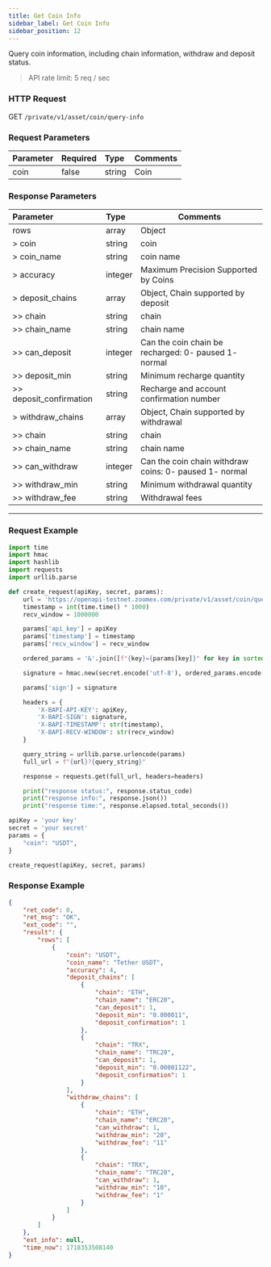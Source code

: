 ```yaml
---
title: Get Coin Info
sidebar_label: Get Coin Info
sidebar_position: 12
---
```


Query coin information, including chain information, withdraw and deposit status.

> API rate limit: 5 req / sec

### HTTP Request
GET `/private/v1/asset/coin/query-info`

### Request Parameters
| Parameter | Required | Type | Comments|
|:----- |:-------|:-----|------ |
|coin |false |string |Coin |

### Response Parameters
| Parameter | Type | Comments|
|:----- |:-----|----- |
|rows |array|Object |
|> coin |string |coin |
|> coin_name |string |coin name |
|> accuracy |integer |Maximum Precision Supported by Coins|
|> deposit_chains |array |Object, Chain supported by deposit|
|>> chain |string |chain |
|>> chain_name |string |chain name |
|>> can_deposit |integer |Can the coin chain be recharged: 0- paused 1- normal |
|>> deposit_min |string |Minimum recharge quantity |
|>> deposit_confirmation |string |Recharge and account confirmation number |
|> withdraw_chains |array |Object, Chain supported by withdrawal |
|>> chain |string |chain |
|>> chain_name |string |chain name |
|>> can_withdraw |integer |Can the coin chain withdraw coins: 0- paused 1- normal |
|>> withdraw_min |string |Minimum withdrawal quantity |
|>> withdraw_fee |string |Withdrawal fees |

---

### Request Example

```python
import time
import hmac
import hashlib
import requests
import urllib.parse

def create_request(apiKey, secret, params):
    url = 'https://openapi-testnet.zoomex.com/private/v1/asset/coin/query-info'
    timestamp = int(time.time() * 1000)
    recv_window = 1000000

    params['api_key'] = apiKey
    params['timestamp'] = timestamp
    params['recv_window'] = recv_window

    ordered_params = '&'.join([f"{key}={params[key]}" for key in sorted(params.keys())])

    signature = hmac.new(secret.encode('utf-8'), ordered_params.encode('utf-8'), hashlib.sha256).hexdigest()

    params['sign'] = signature

    headers = {
        'X-BAPI-API-KEY': apiKey,
        'X-BAPI-SIGN': signature,
        'X-BAPI-TIMESTAMP': str(timestamp),
        'X-BAPI-RECV-WINDOW': str(recv_window)
    }

    query_string = urllib.parse.urlencode(params)
    full_url = f"{url}?{query_string}"

    response = requests.get(full_url, headers=headers)

    print("response status:", response.status_code)
    print("response info:", response.json())
    print("response time:", response.elapsed.total_seconds())

apiKey = 'your key'
secret = 'your secret'
params = {
    "coin": "USDT",
}

create_request(apiKey, secret, params)
```

### Response Example

```json
{
    "ret_code": 0,
    "ret_msg": "OK",
    "ext_code": "",
    "result": {
        "rows": [
            {
                "coin": "USDT",
                "coin_name": "Tether USDT",
                "accuracy": 4,
                "deposit_chains": [
                    {
                        "chain": "ETH",
                        "chain_name": "ERC20",
                        "can_deposit": 1,
                        "deposit_min": "0.000011",
                        "deposit_confirmation": 1
                    },
                    {
                        "chain": "TRX",
                        "chain_name": "TRC20",
                        "can_deposit": 1,
                        "deposit_min": "0.00001122",
                        "deposit_confirmation": 1
                    }
                ],
                "withdraw_chains": [
                    {
                        "chain": "ETH",
                        "chain_name": "ERC20",
                        "can_withdraw": 1,
                        "withdraw_min": "20",
                        "withdraw_fee": "11"
                    },
                    {
                        "chain": "TRX",
                        "chain_name": "TRC20",
                        "can_withdraw": 1,
                        "withdraw_min": "10",
                        "withdraw_fee": "1"
                    }
                ]
            }
        ]
    },
    "ext_info": null,
    "time_now": 1718353508140
}
```
